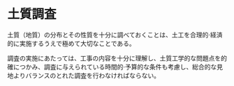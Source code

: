 # 土質調査

土質（地質）の分布とその性質を十分に調べておくことは、土工を合理的·経済的に実施するうえで極めて大切なことである。

調査の実施にあたっては、工事の内容を十分に理解し、土質工学的な問題点を的確につかみ、調査に与えられている時間的·予算的な条件も考慮し、総合的な見地よりバランスのとれた調査を行わなければならない。
